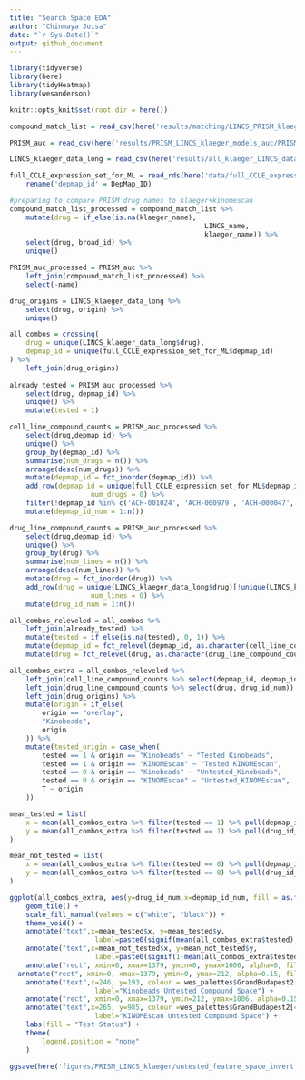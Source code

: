 ```yaml
---
title: "Search Space EDA"
author: "Chinmaya Joisa"
date: "`r Sys.Date()`"
output: github_document
---
```


```r
library(tidyverse)
library(here)
library(tidyHeatmap)
library(wesanderson)

knitr::opts_knit$set(root.dir = here())
```

```r
compound_match_list = read_csv(here('results/matching/LINCS_PRISM_klaeger_combined_drug_matches_final.csv'))

PRISM_auc = read_csv(here('results/PRISM_LINCS_klaeger_models_auc/PRISM_auc_for_ml.csv'))

LINCS_klaeger_data_long = read_csv(here('results/all_klaeger_LINCS_data_for_ml_long.csv'))

full_CCLE_expression_set_for_ML = read_rds(here('data/full_CCLE_expression_set_for_ML.rds')) %>% 
	rename('depmap_id' = DepMap_ID)
```

```r
#preparing to compare PRISM drug names to klaeger+kinomescan
compound_match_list_processed = compound_match_list %>% 
	mutate(drug = if_else(is.na(klaeger_name), 
												LINCS_name, 
												klaeger_name)) %>% 
	select(drug, broad_id) %>% 
	unique()

PRISM_auc_processed = PRISM_auc %>% 
	left_join(compound_match_list_processed) %>% 
	select(-name)
```

 
```r
drug_origins = LINCS_klaeger_data_long %>% 
	select(drug, origin) %>% 
	unique()

all_combos = crossing(
	drug = unique(LINCS_klaeger_data_long$drug),
	depmap_id = unique(full_CCLE_expression_set_for_ML$depmap_id)
) %>% 
	left_join(drug_origins)
	
already_tested = PRISM_auc_processed %>%
	select(drug, depmap_id) %>%
	unique() %>%
	mutate(tested = 1)

cell_line_compound_counts = PRISM_auc_processed %>%
	select(drug,depmap_id) %>%
	unique() %>%
	group_by(depmap_id) %>%
	summarise(num_drugs = n()) %>%
	arrange(desc(num_drugs)) %>%
	mutate(depmap_id = fct_inorder(depmap_id)) %>%
	add_row(depmap_id = unique(full_CCLE_expression_set_for_ML$depmap_id)[!unique(full_CCLE_expression_set_for_ML$depmap_id) %in% unique(PRISM_auc_processed$depmap_id)],
					num_drugs = 0) %>%	
	filter(!depmap_id %in% c('ACH-001024', 'ACH-000979', 'ACH-000047', 'ACH-000309')) %>% 
	mutate(depmap_id_num = 1:n())

drug_line_compound_counts = PRISM_auc_processed %>%
	select(drug,depmap_id) %>%
	unique() %>%
	group_by(drug) %>%
	summarise(num_lines = n()) %>%
	arrange(desc(num_lines)) %>%
	mutate(drug = fct_inorder(drug)) %>%
	add_row(drug = unique(LINCS_klaeger_data_long$drug)[!unique(LINCS_klaeger_data_long$drug) %in% unique(PRISM_auc_processed$drug)],
					num_lines = 0) %>%
	mutate(drug_id_num = 1:n())

all_combos_releveled = all_combos %>% 
	left_join(already_tested) %>%
	mutate(tested = if_else(is.na(tested), 0, 1)) %>% 
	mutate(depmap_id = fct_relevel(depmap_id, as.character(cell_line_compound_counts$depmap_id))) %>% 
	mutate(drug = fct_relevel(drug, as.character(drug_line_compound_counts$drug)))
```

```r
all_combos_extra = all_combos_releveled %>%
	left_join(cell_line_compound_counts %>% select(depmap_id, depmap_id_num)) %>%
	left_join(drug_line_compound_counts %>% select(drug, drug_id_num)) %>% 
	left_join(drug_origins) %>% 
	mutate(origin = if_else(
		origin == "overlap",
		"Kinobeads",
		origin
	)) %>% 
	mutate(tested_origin = case_when(
		tested == 1 & origin == "Kinobeads" ~ "Tested Kinobeads",
		tested == 1 & origin == "KINOMEscan" ~ "Tested KINOMEscan",
		tested == 0 & origin == "Kinobeads" ~ "Untested_Kinobeads",
		tested == 0 & origin == "KINOMEscan" ~ "Untested_KINOMEscan",
		T ~ origin
	))

mean_tested = list(
	x = mean(all_combos_extra %>% filter(tested == 1) %>% pull(depmap_id_num)),
	y = mean(all_combos_extra %>% filter(tested == 1) %>% pull(drug_id_num))
)

mean_not_tested = list(
	x = mean(all_combos_extra %>% filter(tested == 0) %>% pull(depmap_id_num)),
	y = mean(all_combos_extra %>% filter(tested == 0) %>% pull(drug_id_num))
)
```

```r
ggplot(all_combos_extra, aes(y=drug_id_num,x=depmap_id_num, fill = as.factor(tested), width=1, height=1)) +
	geom_tile() +
	scale_fill_manual(values = c("white", "black")) +
	theme_void() +
	annotate("text",x=mean_tested$x, y=mean_tested$y, 
					 label=paste0(signif(mean(all_combos_extra$tested),3)*100,"% Tested"), color='white') +
	annotate("text",x=mean_not_tested$x, y=mean_not_tested$y, 
					 label=paste0(signif(1-mean(all_combos_extra$tested),3)*100,"% Not Tested")) + 
	annotate("rect", xmin=0, xmax=1379, ymin=0, ymax=1006, alpha=0, fill="white", colour = "black", size = 0.2) +
  annotate("rect", xmin=0, xmax=1379, ymin=0, ymax=212, alpha=0.15, fill= wes_palettes$GrandBudapest2[3]) +
	annotate("text",x=246, y=193, colour = wes_palettes$GrandBudapest2[3],
					 label="Kinobeads Untested Compound Space") + 
	annotate("rect", xmin=0, xmax=1379, ymin=212, ymax=1006, alpha=0.15, fill=wes_palettes$GrandBudapest2[4]) +
	annotate("text",x=265, y=985, colour =wes_palettes$GrandBudapest2[4],
					 label="KINOMEscan Untested Compound Space") +
	labs(fill = "Test Status") + 
	theme(
		legend.position = "none"
	)
	
ggsave(here('figures/PRISM_LINCS_klaeger/untested_feature_space_invert.png'), dpi = 300, height=10, width=21, units = "cm")
```

